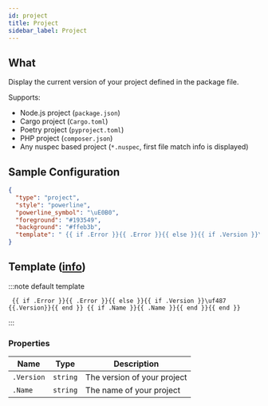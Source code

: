 ```yaml
---
id: project
title: Project
sidebar_label: Project
---
```


## What

Display the current version of your project defined in the package file.

Supports:

- Node.js project (`package.json`)
- Cargo project (`Cargo.toml`)
- Poetry project (`pyproject.toml`)
- PHP project (`composer.json`)
- Any nuspec based project (`*.nuspec`, first file match info is displayed)

## Sample Configuration

```json
{
  "type": "project",
  "style": "powerline",
  "powerline_symbol": "\uE0B0",
  "foreground": "#193549",
  "background": "#ffeb3b",
  "template": " {{ if .Error }}{{ .Error }}{{ else }}{{ if .Version }}\uf487 {{.Version}}{{ end }} {{ if .Name }}{{ .Name }}{{ end }}{{ end }} "
}
```

## Template ([info][templates])

:::note default template

```template
 {{ if .Error }}{{ .Error }}{{ else }}{{ if .Version }}\uf487 {{.Version}}{{ end }} {{ if .Name }}{{ .Name }}{{ end }}{{ end }}
```

:::

### Properties

| Name       | Type     | Description                 |
| ---------- | -------- | --------------------------- |
| `.Version` | `string` | The version of your project |
| `.Name`    | `string` | The name of your project    |

[templates]: /docs/configuration/templates
